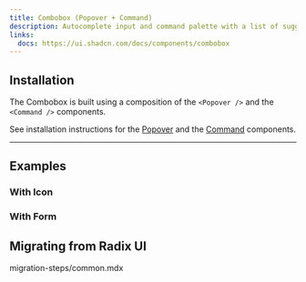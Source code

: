 ```yaml
---
title: Combobox (Popover + Command)
description: Autocomplete input and command palette with a list of suggestions.
links:
  docs: https://ui.shadcn.com/docs/components/combobox
---
```


<ComponentPreview name="combobox-demo" />

## Installation

The Combobox is built using a composition of the `<Popover />` and the `<Command />` components.

See installation instructions for the [Popover](https://www.basecn.dev/docs/components/popover) and the [Command](https://www.basecn.dev/docs/components/command) components.


---

## Examples

### With Icon

<ComponentPreview name="combobox-with-icon" />

### With Form

<ComponentPreview name="combobox-form" />


## Migrating from Radix UI

<Steps>
  <Step>
    <include>migration-steps/common.mdx</include>
  </Step>
</Steps>